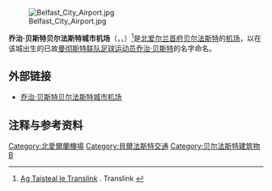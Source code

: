 {{noteTA
|1=zh-cn:乔治; zh-tw:喬治; zh-hk:佐治
|2=zh-cn:贝斯特; zh-tw:貝斯特; zh-hk:貝斯
}}
{{Infobox airport
| name          = 乔治·贝斯特贝尔法斯特城市机场<br><small>{{lang|ga|Aerfort Chathair Bhéal Feirste George Best}}<br>{{lang|en|George Best Belfast City Airport}}</small>
| image         = Belfast.png
| caption       = 
| IATA          = BHD
| ICAO          = EGAC
| type          = [[民用航空|民用]]
| owner         = [[Ferrovial|Ferrovial]]
| operator      = 贝尔法斯特城市机场有限公司
| city-served   = [[贝尔法斯特|贝尔法斯特]]
| location      = [[贝尔法斯特港|贝尔法斯特港]]
| elevation-m   = 5
| coordinates   = {{Coord|54|37|05|N|005|52|21|W|type:airport_region:GB-BFS|display=inline}}
| pushpin_map   = United Kingdom Greater Belfast#Island of Ireland#United Kingdom#UK Northern Ireland
| pushpin_label = EGAC
| website       = 
| metric-rwy    = Yes
| r1-number     = 04/22
| r1-length-f   = 6,001
| r1-length-m   = 1,829
| r1-surface    = [[柏油|柏油]]
| stat-year     = 2008
| stat1-header  = 升降量（架次）
| stat1-data    = 42,990
| stat2-header  = 客流量（人次)
| stat2-data    = 2,570,742
| footnotes     = 來源：UK [[Aeronautical_Information_Publication|AIP]] at [[National_Air_Traffic_Services|NATS]]<ref name="aip">[http://www.nats-uk.ead-it.com/public/index.php%3Foption=com_content&task=blogcategory&id=19&Itemid=74.html Belfast/City - EGAC]</ref><br>Statistics from the [[Civil_Aviation_Authority_(United_Kingdom)|UK Civil Aviation Authority]]<ref name="stats">[http://www.caa.co.uk/default.aspx?catid=80&pagetype=88&sglid=3&fld=2008Annual UK Airport Statistics: 2008 - annual]</ref>
}}
[[Image:Belfast_City_Airport.jpg|thumb]]

'''乔治·贝斯特贝尔法斯特城市机场'''（{{lang-en|George Best Belfast City Airport}}，{{lang-ga|Aerfort Chathair Bhéal Feirste George Best}}，{{Airport codes|BHD|EGAC}}）<ref>[http://www.translink.co.uk/resources2007/pdfs/TWT08%20Irish.pdf Ag Taisteal le Translink] {{Wayback|url=http://www.translink.co.uk/resources2007/pdfs/TWT08%20Irish.pdf |date=20090318050418 }}. Translink {{ga icon}}</ref>是[[北爱尔兰|北爱尔兰]][[首府|首府]][[贝尔法斯特|贝尔法斯特]]的[[机场|机场]]，以在该城出生的已故[[曼彻斯特联队|曼彻斯特联队]][[足球|足球]][[运动员|运动员]][[乔治·贝斯特|乔治·贝斯特]]的名字命名。

==外部链接==
* [http://www.belfastcityairport.com/  乔治·贝斯特贝尔法斯特城市机场]{{Wayback|url=http://www.belfastcityairport.com/ |date=20000816064654 }}

==注释与参考资料==
{{reflist}}

{{英國機場}}
[[Category:北愛爾蘭機場|Category:北愛爾蘭機場]]
[[Category:貝爾法斯特交通|Category:貝爾法斯特交通]]
[[Category:贝尔法斯特建筑物|Category:贝尔法斯特建筑物]]
[[Category:冠以人名的歐洲機場|B]]